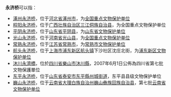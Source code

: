 '''永济桥'''可以指：
* [[涿州永济桥|涿州永济桥]]，位于[[河北省|河北省]][[涿州市|涿州市]]，为[[全国重点文物保护单位|全国重点文物保护单位]]
* [[程阳永济桥|程阳永济桥]]，位于[[广西壮族自治区|广西壮族自治区]][[三江侗族自治县|三江侗族自治县]]，为全国重点文物保护单位
* [[平阴永济桥|平阴永济桥]]，位于[[山东省|山东省]][[平阴县|平阴县]]，为[[山东省文物保护单位|山东省文物保护单位]]
* [[光山永济桥|光山永济桥]]，位于[[河南省|河南省]][[光山县|光山县]]，为[[全国重点文物保护单位|全国重点文物保护单位]]
* [[永济桥_(常熟)|常熟永济桥]]，位于[[江苏省|江苏省]][[常熟市|常熟市]]，为[[常熟市文物保护单位|常熟市文物保护单位]]
* [[航头永济桥|航头永济桥]]，位于[[上海市|上海市]][[浦东新区|浦东新区]][[航头镇_(上海市)|航头镇]]下沙社区沈庄北街，为[[浦东新区文物保护单位|浦东新区文物保护单位]]
* [[沐川永濟橋|沐川永濟橋]]，位於[[四川省|四川省]][[樂山市|樂山市]][[沐川縣|沐川縣]]，2007年6月1日公佈為四川省第七批文物保護單位
* [[永济桥_(东平)|东平永济桥]]，位于[[山东省|山东省]][[泰安市|泰安市]][[东平縣|东平縣]][[州城街道|州城街道]]，东平县县级文物保护单位
* [[巍山永济桥|巍山永济桥]]，位于[[云南省|云南省]][[大理白族自治州|大理白族自治州]][[巍山彝族回族自治县|巍山彝族回族自治县]]，第七批[[云南省文物保护单位|云南省文物保护单位]]
{{disambig|Y|cat=三字建築物消歧義}}